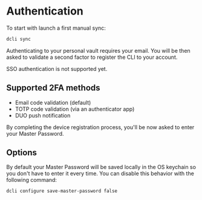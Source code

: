 
# Authentication

To start with launch a first manual sync:

```sh copy
dcli sync
```

Authenticating to your personal vault requires your email.
You will be then asked to validate a second factor to register the CLI to your account.

<Callout type="warning" emoji="⚠️">
    SSO authentication is not supported yet.
</Callout>

## Supported 2FA methods

-   Email code validation (default)
-   TOTP code validation (via an authenticator app)
-   DUO push notification

By completing the device registration process, you'll be now asked to enter your Master Password.

## Options

By default your Master Password will be saved locally in the OS keychain so you don't have to enter it every time.
You can disable this behavior with the following command:

```sh copy
dcli configure save-master-password false
```
